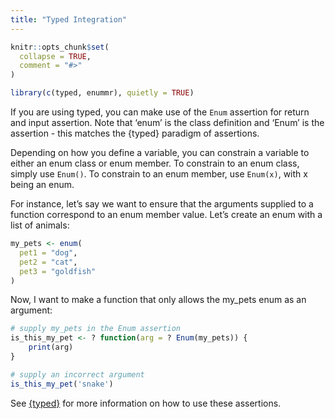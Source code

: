 ```yaml
---
title: "Typed Integration"
---
```


```r
knitr::opts_chunk$set(
  collapse = TRUE,
  comment = "#>"
)
```

```r
library(c(typed, enummr), quietly = TRUE)
```


If you are using typed, you can make use of the `Enum` assertion for return and input assertion. Note that 'enum' is the class definition and 'Enum' is the assertion - this matches the {typed} paradigm of assertions.

Depending on how you define a variable, you can constrain a variable to either an enum class or enum member. To constrain to an enum class, simply use `Enum()`. To constrain to an enum member, use `Enum(x)`, with x being an enum.

For instance, let's say we want to ensure that the arguments supplied to a function correspond to an enum member value. Let's create an enum with a list of animals:

```r
my_pets <- enum(
  pet1 = "dog",
  pet2 = "cat",
  pet3 = "goldfish"
)
```

Now, I want to make a function that only allows the my_pets enum as an argument:

```r
# supply my_pets in the Enum assertion
is_this_my_pet <- ? function(arg = ? Enum(my_pets)) {
    print(arg)
}

# supply an incorrect argument
is_this_my_pet('snake')
```

See [{typed}](https://moodymudskipper.github.io/typed/) for more information on how to use these assertions.
